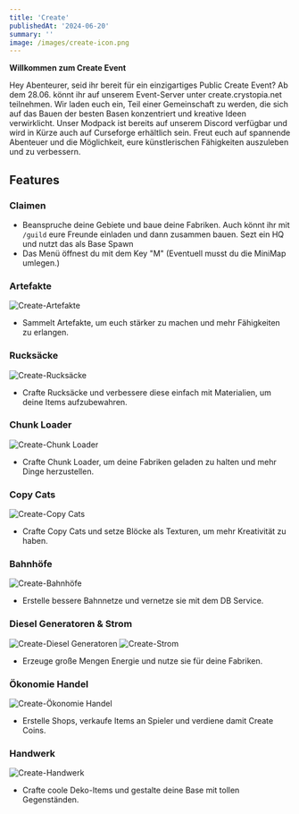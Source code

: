 ```yaml
---
title: 'Create'
publishedAt: '2024-06-20'
summary: ''
image: /images/create-icon.png
---
```


**Willkommen zum Create Event**

Hey Abenteurer, seid ihr bereit für ein einzigartiges Public Create Event? Ab dem 28.06. könnt ihr auf unserem Event-Server unter create.crystopia.net teilnehmen. 
Wir laden euch ein, Teil einer Gemeinschaft zu werden, die sich auf das Bauen der besten Basen konzentriert und kreative Ideen verwirklicht.
Unser Modpack ist bereits auf unserem Discord verfügbar und wird in Kürze auch auf Curseforge erhältlich sein. Freut euch auf spannende Abenteuer und die Möglichkeit, eure künstlerischen Fähigkeiten auszuleben und zu verbessern.

## Features

### Claimen

- Beanspruche deine Gebiete und baue deine Fabriken. Auch könnt ihr mit `/guild` eure Freunde einladen und dann zusammen bauen. Sezt ein HQ und nutzt das als Base Spawn
- Das Menü öffnest du mit dem Key "M" (Eventuell musst du die MiniMap umlegen.)

### Artefakte

![Create-Artefakte](/images/Create-Images/artifacts.png)

- Sammelt Artefakte, um euch stärker zu machen und mehr Fähigkeiten zu erlangen.

### Rucksäcke

![Create-Rucksäcke](/images/Create-Images/backpacks.png)

- Crafte Rucksäcke und verbessere diese einfach mit Materialien, um deine Items aufzubewahren.

### Chunk Loader

![Create-Chunk Loader](/images/Create-Images/Chunk-loader.png)

- Crafte Chunk Loader, um deine Fabriken geladen zu halten und mehr Dinge herzustellen.

### Copy Cats

![Create-Copy Cats](/images/Create-Images/Copy-cats.png)

- Crafte Copy Cats und setze Blöcke als Texturen, um mehr Kreativität zu haben.

### Bahnhöfe

![Create-Bahnhöfe](/images/Create-Images/db-service.png)

- Erstelle bessere Bahnnetze und vernetze sie mit dem DB Service.

### Diesel Generatoren & Strom

![Create-Diesel Generatoren](/images/Create-Images/Defaul-create.png)
![Create-Strom](/images/Create-Images/electric.png)

- Erzeuge große Mengen Energie und nutze sie für deine Fabriken.

### Ökonomie Handel

![Create-Ökonomie Handel](/images/Create-Images/Eco-system.png)

- Erstelle Shops, verkaufe Items an Spieler und verdiene damit Create Coins.

### Handwerk

![Create-Handwerk](/images/Create-Images/handcraftet.png)

- Crafte coole Deko-Items und gestalte deine Base mit tollen Gegenständen.
